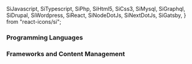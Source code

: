   SiJavascript,
  SiTypescript,
  SiPhp,
  SiHtml5,
  SiCss3,
  SiMysql,
  SiGraphql,
  SiDrupal,
  SiWordpress,
  SiReact,
  SiNodeDotJs,
  SiNextDotJs,
  SiGatsby,
} from "react-icons/si";

### Programming Languages

<TechSkill skillName="JavaScript" exp="10" maxExp={MAX_EXP_YEARS}>
  <SiJavascript title="JavaScript Logo" size={ICON_SIZE} color={ICON_COLOR} />
</TechSkill>

<TechSkill skillName="php" exp="10" maxExp={MAX_EXP_YEARS}>
  <SiPhp title="php Logo" size={ICON_SIZE} color={ICON_COLOR} />
</TechSkill>

<TechSkill skillName="HTML" exp="10" maxExp={MAX_EXP_YEARS}>
  <SiHtml5 title="HTML Logo" size={ICON_SIZE} color={ICON_COLOR} />
</TechSkill>

<TechSkill skillName="CSS" exp="10" maxExp={MAX_EXP_YEARS}>
  <SiCss3 title="CSS Logo" size={ICON_SIZE} color={ICON_COLOR} />
</TechSkill>

<TechSkill skillName="MySql" exp="10" maxExp={MAX_EXP_YEARS}>
  <SiMysql title="MySql Logo" size={ICON_SIZE} color={ICON_COLOR} />
</TechSkill>

<TechSkill skillName="GraphQL" exp="2" maxExp={MAX_EXP_YEARS}>
  <SiGraphql title="GraphQL Logo" size={ICON_SIZE} color={ICON_COLOR} />
</TechSkill>

<TechSkill skillName="Typescript" exp="1" maxExp={MAX_EXP_YEARS}>
  <SiTypescript title="Typescript Logo" size={ICON_SIZE} color={ICON_COLOR} />
</TechSkill>

### Frameworks and Content Management

<TechSkill skillName="Drupal" exp="10" maxExp={MAX_EXP_YEARS}>
  <SiDrupal title="Drupal Logo" size={ICON_SIZE} color={ICON_COLOR} />
</TechSkill>

<TechSkill skillName="Wordpress" exp="4" maxExp={MAX_EXP_YEARS}>
  <SiWordpress title="Wordpress Logo" size={ICON_SIZE} color={ICON_COLOR} />
</TechSkill>

<TechSkill skillName="React" exp="3" maxExp={MAX_EXP_YEARS}>
  <SiReact title="React Logo" size={ICON_SIZE} color={ICON_COLOR} />
</TechSkill>

<TechSkill skillName="Node.js" exp="3" maxExp={MAX_EXP_YEARS}>
  <SiNodeDotJs title="Node Logo.js" size={ICON_SIZE} color={ICON_COLOR} />
</TechSkill>

<TechSkill skillName="Next.js" exp="2" maxExp={MAX_EXP_YEARS}>
  <SiNextDotJs title="Next.js Logo" size={ICON_SIZE} color={ICON_COLOR} />
</TechSkill>

<TechSkill skillName="Gatsby" exp="2" maxExp={MAX_EXP_YEARS}>
  <SiGatsby title="Gatsby Logo" size={ICON_SIZE} color={ICON_COLOR} />
</TechSkill>
